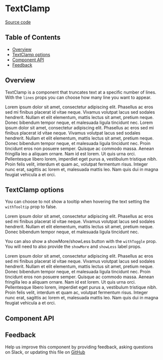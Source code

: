 
# TextClamp

[Source code](https://github.com/leemonade/bubbles/tree/main/packages/components/src/typography/TextClamp/TextClamp.js)

## Table of Contents

<!-- START doctoc generated TOC please keep comment here to allow auto update -->
<!-- DON'T EDIT THIS SECTION, INSTEAD RE-RUN doctoc TO UPDATE -->

- [Overview](#overview)
- [TextClamp options](#textclamp-options)
- [Component API](#component-api)
- [Feedback](#feedback)

## Overview

TextClamp is a component that truncates text at a specific number of lines. With the `lines` props you can choose how many line you want to appear.

<ThemeProvider>
  <Box style={{ display: 'flex', flexDirection: 'column', gap: 16 }}>
    <TextClamp>
      <Text>
        Lorem ipsum dolor sit amet, consectetur adipiscing elit. Phasellus ac eros sed mi finibus
        placerat id vitae neque. Vivamus volutpat lacus sed sodales hendrerit. Nullam et elit
        elementum, mattis lectus sit amet, pretium neque. Donec bibendum tempor neque, et malesuada
        ligula tincidunt nec.
      </Text>
    </TextClamp>
    <TextClamp lines={4}>
      <Text>
        Lorem ipsum dolor sit amet, consectetur adipiscing elit. Phasellus ac eros sed mi finibus
        placerat id vitae neque. Vivamus volutpat lacus sed sodales hendrerit. Nullam et elit
        elementum, mattis lectus sit amet, pretium neque. Donec bibendum tempor neque, et malesuada
        ligula tincidunt nec. Proin tincidunt eros non posuere semper. Quisque ac commodo massa.
        Aenean fringilla leo a aliquam ornare. Nam id est lorem. Ut quis urna orci. Pellentesque
        libero lorem, imperdiet eget purus a, vestibulum tristique nibh. Proin felis velit, interdum
        et quam ac, volutpat fermentum risus. Integer nunc erat, sagittis ac lorem et, malesuada
        mattis leo. Nam quis dui in magna feugiat vehicula a et orci.
      </Text>
    </TextClamp>
  </Box>
</ThemeProvider>

## TextClamp options

You can choose to not show a tooltip when hovering the text setting the `withTooltip` prop to false.

<ThemeProvider>
  <TextClamp withTooltip={false}>
    <Text>
      Lorem ipsum dolor sit amet, consectetur adipiscing elit. Phasellus ac eros sed mi finibus
      placerat id vitae neque. Vivamus volutpat lacus sed sodales hendrerit. Nullam et elit
      elementum, mattis lectus sit amet, pretium neque. Donec bibendum tempor neque, et malesuada
      ligula tincidunt nec.
    </Text>
  </TextClamp>
</ThemeProvider>

You can also show a showMore/showLess button with the `withToggle` prop. You will need to also provide the `showMore` and `showLess` label props.

<ThemeProvider>
  <TextClamp withToggle>
    <Text>
      Lorem ipsum dolor sit amet, consectetur adipiscing elit. Phasellus ac eros sed mi finibus
      placerat id vitae neque. Vivamus volutpat lacus sed sodales hendrerit. Nullam et elit
      elementum, mattis lectus sit amet, pretium neque. Donec bibendum tempor neque, et malesuada
      ligula tincidunt nec. Proin tincidunt eros non posuere semper. Quisque ac commodo massa.
      Aenean fringilla leo a aliquam ornare. Nam id est lorem. Ut quis urna orci. Pellentesque
      libero lorem, imperdiet eget purus a, vestibulum tristique nibh. Proin felis velit, interdum
      et quam ac, volutpat fermentum risus. Integer nunc erat, sagittis ac lorem et, malesuada
      mattis leo. Nam quis dui in magna feugiat vehicula a et orci.
    </Text>
  </TextClamp>
</ThemeProvider>

## Component API

<Preview>
  <Story id="atoms-typography-textclamp--playground" />
</Preview>

<Props of={TextClamp} />

## Feedback

Help us improve this component by providing feedback, asking questions on Slack, or updating this file on
[GitHub](https://github.com/leemonade/bubbles/edit/main/packages/components/src/typography/TextClamp/TextClamp.mdx)
